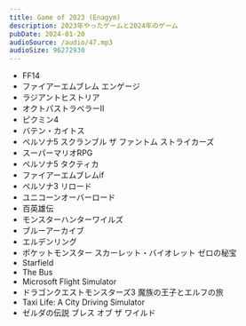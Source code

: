 ```yaml
---
title: Game of 2023 (Enagym)
description: 2023年やったゲームと2024年のゲーム
pubDate: 2024-01-20
audioSource: /audio/47.mp3
audioSize: 96272930
---
```


- FF14
- ファイアーエムブレム エンゲージ
- ラジアントヒストリア
- オクトパストラベラーⅡ
- ピクミン4
- バテン・カイトス
- ペルソナ5 スクランブル ザ ファントム ストライカーズ
- スーパーマリオRPG
- ペルソナ5 タクティカ
- ファイアーエムブレムif
- ペルソナ3 リロード
- ユニコーンオーバーロード
- 百英雄伝
- モンスターハンターワイルズ
- ブルーアーカイブ
- エルデンリング
- ポケットモンスター スカーレット・バイオレット ゼロの秘宝
- Starfield
- The Bus
- Microsoft Flight Simulator
- ドラゴンクエストモンスターズ3 魔族の王子とエルフの旅
- Taxi Life: A City Driving Simulator
- ゼルダの伝説 ブレス オブ ザ ワイルド